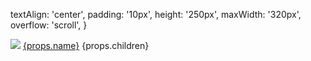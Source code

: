 
  textAlign: 'center',
  padding: '10px',
  height: '250px',
  maxWidth: '320px',
  overflow: 'scroll',
}

<Paper style={paper_style}>
    <img src={props.logoFullPath} style={{width: '40%', margin: '20px'}}/>
    <Typography variant="button" component="h3" gutterBottom>
      <a href={"/references/" + props.dir + "/"}>{props.name}</a>
    </Typography>
    <Typography variant="caption" component="div" color="text.secondary" gutterBottom style={{}}>
        {props.children}
    </Typography>
</Paper>
